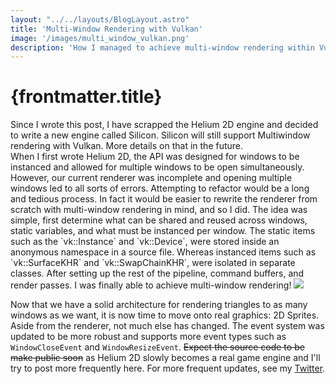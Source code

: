 ```yaml
---
layout: "../../layouts/BlogLayout.astro"
title: 'Multi-Window Rendering with Vulkan'
image: '/images/multi_window_vulkan.png'
description: 'How I managed to achieve multi-window rendering within Vulkan.'
---
```



# {frontmatter.title}
<div class="alert alert-light border">Since I wrote this post, I have scrapped the Helium 2D engine and decided to write a new engine called Silicon. Silicon will still support Multiwindow rendering with Vulkan. More details on that in the future.</div>
When I first wrote Helium 2D, the API was designed for windows to be instanced and allowed for multiple windows to be open simultaneously. However, our current renderer was incomplete and opening multiple windows led to all sorts of errors. Attempting to refactor would be a long and tedious process. In fact it would be easier to rewrite the renderer from scratch with multi-window rendering in mind, and so I did. The idea was simple, first determine what can be shared and reused across windows, static variables, and what must be instanced per window. The static items such as the `vk::Instance` and `vk::Device`, were stored inside an anonymous namespace in a source file. Whereas instanced items such as `vk::SurfaceKHR` and `vk::SwapChainKHR`, were isolated in separate classes. After setting up the rest of the pipeline, command buffers, and render passes. I was finally able to achieve multi-window rendering!

<Image src={MultiWindowImage} class="img-fluid py-3" />

Now that we have a solid architecture for rendering triangles to as many windows as we want, it is now time to move onto real graphics: 2D Sprites. Aside from the renderer, not much else has changed. The event system was updated to be more robust and supports more event types such as `WindowCloseEvent` and `WindowResizeEvent`. ~~Expect the source code to be make public soon~~ as Helium 2D slowly becomes a real game engine and I'll try to post more frequently here. For more frequent updates, see my [Twitter](https://twitter.com/__mmccall).